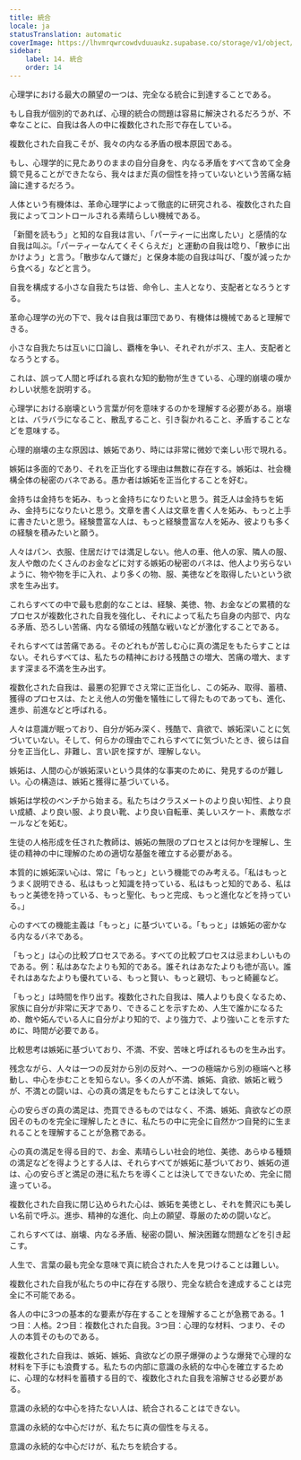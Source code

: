 ```yaml
---
title: 統合
locale: ja
statusTranslation: automatic
coverImage: https://lhvmrqwrcowdvduuaukz.supabase.co/storage/v1/object/public/strapi-uploads/small_cover-educacion-fundamental.webp-2d51a7828a2b1309555be27f7e2a61a0.webp
sidebar:
    label: 14. 統合
    order: 14
---
```

心理学における最大の願望の一つは、完全なる統合に到達することである。

もし自我が個別的であれば、心理的統合の問題は容易に解決されるだろうが、不幸なことに、自我は各人の中に複数化された形で存在している。

複数化された自我こそが、我々の内なる矛盾の根本原因である。

もし、心理学的に見たありのままの自分自身を、内なる矛盾をすべて含めて全身鏡で見ることができたなら、我々はまだ真の個性を持っていないという苦痛な結論に達するだろう。

人体という有機体は、革命心理学によって徹底的に研究される、複数化された自我によってコントロールされる素晴らしい機械である。

「新聞を読もう」と知的な自我は言い、「パーティーに出席したい」と感情的な自我は叫ぶ。「パーティーなんてくそくらえだ」と運動の自我は唸り、「散歩に出かけよう」と言う。「散歩なんて嫌だ」と保身本能の自我は叫び、「腹が減ったから食べる」などと言う。

自我を構成する小さな自我たちは皆、命令し、主人となり、支配者となろうとする。

革命心理学の光の下で、我々は自我は軍団であり、有機体は機械であると理解できる。

小さな自我たちは互いに口論し、覇権を争い、それぞれがボス、主人、支配者となろうとする。

これは、誤って人間と呼ばれる哀れな知的動物が生きている、心理的崩壊の嘆かわしい状態を説明する。

心理学における崩壊という言葉が何を意味するのかを理解する必要がある。崩壊とは、バラバラになること、散乱すること、引き裂かれること、矛盾することなどを意味する。

心理的崩壊の主な原因は、嫉妬であり、時には非常に微妙で楽しい形で現れる。

嫉妬は多面的であり、それを正当化する理由は無数に存在する。嫉妬は、社会機構全体の秘密のバネである。愚か者は嫉妬を正当化することを好む。

金持ちは金持ちを妬み、もっと金持ちになりたいと思う。貧乏人は金持ちを妬み、金持ちになりたいと思う。文章を書く人は文章を書く人を妬み、もっと上手に書きたいと思う。経験豊富な人は、もっと経験豊富な人を妬み、彼よりも多くの経験を積みたいと願う。

人々はパン、衣服、住居だけでは満足しない。他人の車、他人の家、隣人の服、友人や敵のたくさんのお金などに対する嫉妬の秘密のバネは、他人より劣らないように、物や物を手に入れ、より多くの物、服、美徳などを取得したいという欲求を生み出す。

これらすべての中で最も悲劇的なことは、経験、美徳、物、お金などの累積的なプロセスが複数化された自我を強化し、それによって私たち自身の内部で、内なる矛盾、恐ろしい苦痛、内なる領域の残酷な戦いなどが激化することである。

それらすべては苦痛である。そのどれもが苦しむ心に真の満足をもたらすことはない。それらすべては、私たちの精神における残酷さの増大、苦痛の増大、ますます深まる不満を生み出す。

複数化された自我は、最悪の犯罪でさえ常に正当化し、この妬み、取得、蓄積、獲得のプロセスは、たとえ他人の労働を犠牲にして得たものであっても、進化、進歩、前進などと呼ばれる。

人々は意識が眠っており、自分が妬み深く、残酷で、貪欲で、嫉妬深いことに気づいていない。そして、何らかの理由でこれらすべてに気づいたとき、彼らは自分を正当化し、非難し、言い訳を探すが、理解しない。

嫉妬は、人間の心が嫉妬深いという具体的な事実のために、発見するのが難しい。心の構造は、嫉妬と獲得に基づいている。

嫉妬は学校のベンチから始まる。私たちはクラスメートのより良い知性、より良い成績、より良い服、より良い靴、より良い自転車、美しいスケート、素敵なボールなどを妬む。

生徒の人格形成を任された教師は、嫉妬の無限のプロセスとは何かを理解し、生徒の精神の中に理解のための適切な基盤を確立する必要がある。

本質的に嫉妬深い心は、常に「もっと」という機能でのみ考える。「私はもっとうまく説明できる、私はもっと知識を持っている、私はもっと知的である、私はもっと美徳を持っている、もっと聖化、もっと完成、もっと進化などを持っている。」

心のすべての機能主義は「もっと」に基づいている。「もっと」は嫉妬の密かなる内なるバネである。

「もっと」は心の比較プロセスである。すべての比較プロセスは忌まわしいものである。例：私はあなたよりも知的である。誰それはあなたよりも徳が高い。誰それはあなたよりも優れている、もっと賢い、もっと親切、もっと綺麗など。

「もっと」は時間を作り出す。複数化された自我は、隣人よりも良くなるため、家族に自分が非常に天才であり、できることを示すため、人生で誰かになるため、敵や妬んでいる人に自分がより知的で、より強力で、より強いことを示すために、時間が必要である。

比較思考は嫉妬に基づいており、不満、不安、苦味と呼ばれるものを生み出す。

残念ながら、人々は一つの反対から別の反対へ、一つの極端から別の極端へと移動し、中心を歩むことを知らない。多くの人が不満、嫉妬、貪欲、嫉妬と戦うが、不満との闘いは、心の真の満足をもたらすことは決してない。

心の安らぎの真の満足は、売買できるものではなく、不満、嫉妬、貪欲などの原因そのものを完全に理解したときに、私たちの中に完全に自然かつ自発的に生まれることを理解することが急務である。

心の真の満足を得る目的で、お金、素晴らしい社会的地位、美徳、あらゆる種類の満足などを得ようとする人は、それらすべてが嫉妬に基づいており、嫉妬の道は、心の安らぎと満足の港に私たちを導くことは決してできないため、完全に間違っている。

複数化された自我に閉じ込められた心は、嫉妬を美徳とし、それを贅沢にも美しい名前で呼ぶ。進歩、精神的な進化、向上の願望、尊厳のための闘いなど。

これらすべては、崩壊、内なる矛盾、秘密の闘い、解決困難な問題などを引き起こす。

人生で、言葉の最も完全な意味で真に統合された人を見つけることは難しい。

複数化された自我が私たちの中に存在する限り、完全な統合を達成することは完全に不可能である。

各人の中に3つの基本的な要素が存在することを理解することが急務である。1つ目：人格。2つ目：複数化された自我。3つ目：心理的な材料、つまり、その人の本質そのものである。

複数化された自我は、嫉妬、嫉妬、貪欲などの原子爆弾のような爆発で心理的な材料を下手にも浪費する。私たちの内部に意識の永続的な中心を確立するために、心理的な材料を蓄積する目的で、複数化された自我を溶解させる必要がある。

意識の永続的な中心を持たない人は、統合されることはできない。

意識の永続的な中心だけが、私たちに真の個性を与える。

意識の永続的な中心だけが、私たちを統合する。

